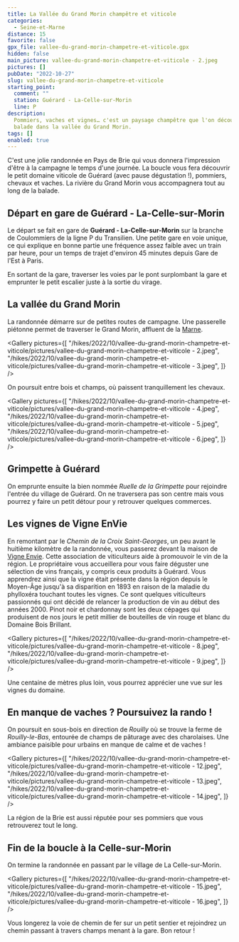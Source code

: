 ```yaml
---
title: La Vallée du Grand Morin champêtre et viticole
categories:
  - Seine-et-Marne
distance: 15
favorite: false
gpx_file: vallee-du-grand-morin-champetre-et-viticole.gpx
hidden: false
main_picture: vallee-du-grand-morin-champetre-et-viticole - 2.jpeg
pictures: []
pubDate: "2022-10-27"
slug: vallee-du-grand-morin-champetre-et-viticole
starting_point:
  comment: ""
  station: Guérard - La-Celle-sur-Morin
  line: P
description:
  Pommiers, vaches et vignes… c'est un paysage champêtre que l'on découvre lors de cette
  balade dans la vallée du Grand Morin.
tags: []
enabled: true
---
```


C'est une jolie randonnée en Pays de Brie qui vous donnera l'impression d'être à la campagne le temps d'une journée. La boucle vous fera découvrir le petit domaine viticole de Guérard (avec pause dégustation !), pommiers, chevaux et vaches. La rivière du Grand Morin vous accompagnera tout au long de la balade.

## Départ en gare de Guérard - La-Celle-sur-Morin

Le départ se fait en gare de **Guérard - La-Celle-sur-Morin** sur la branche de Coulommiers de la ligne P du Transilien. Une petite gare en voie unique, ce qui explique en bonne partie une fréquence assez faible avec un train par heure, pour un temps de trajet d'environ 45 minutes depuis Gare de l'Est à Paris.

<Picture
  src="/hikes/2022/10/vallee-du-grand-morin-champetre-et-viticole/pictures/vallee-du-grand-morin-champetre-et-viticole - 1.jpeg"
  caption="La gare de Guérard - La-Celle-sur-Morin"
/>

En sortant de la gare, traverser les voies par le pont surplombant la gare et emprunter le petit escalier juste à la sortie du virage.

## La vallée du Grand Morin

La randonnée démarre sur de petites routes de campagne. Une passerelle piétonne permet de traverser le Grand Morin, affluent de la [Marne](/2022/07/24/la-marne-cote-nature).

<Gallery
  pictures={[
    "/hikes/2022/10/vallee-du-grand-morin-champetre-et-viticole/pictures/vallee-du-grand-morin-champetre-et-viticole - 2.jpeg",
    "/hikes/2022/10/vallee-du-grand-morin-champetre-et-viticole/pictures/vallee-du-grand-morin-champetre-et-viticole - 3.jpeg",
  ]}
/>

On poursuit entre bois et champs, où paissent tranquillement les chevaux.

<Gallery
  pictures={[
    "/hikes/2022/10/vallee-du-grand-morin-champetre-et-viticole/pictures/vallee-du-grand-morin-champetre-et-viticole - 4.jpeg",
    "/hikes/2022/10/vallee-du-grand-morin-champetre-et-viticole/pictures/vallee-du-grand-morin-champetre-et-viticole - 5.jpeg",
    "/hikes/2022/10/vallee-du-grand-morin-champetre-et-viticole/pictures/vallee-du-grand-morin-champetre-et-viticole - 6.jpeg",
  ]}
/>

## Grimpette à Guérard

On emprunte ensuite la bien nommée _Ruelle de la Grimpette_ pour rejoindre l'entrée du village de Guérard. On ne traversera pas son centre mais vous pourrez y faire un petit détour pour y retrouver quelques commerces.

<Picture
  src="/hikes/2022/10/vallee-du-grand-morin-champetre-et-viticole/pictures/vallee-du-grand-morin-champetre-et-viticole - 7.jpeg"
  caption="Village de Guérard"
/>

## Les vignes de Vigne EnVie

En remontant par le _Chemin de la Croix Saint-Georges_, un peu avant le huitième kilomètre de la randonnée, vous passerez devant la maison de [Vigne Envie](https://www.vigneenvie.fr/). Cette association de viticulteurs aide à promouvoir le vin de la région. Le propriétaire vous accueillera pour vous faire déguster une sélection de vins français, y compris ceux produits à Guérard. Vous apprendrez ainsi que la vigne était présente dans la région depuis le Moyen-Âge jusqu'à sa disparition en 1893 en raison de la maladie du phylloxéra touchant toutes les vignes. Ce sont quelques viticulteurs passionnés qui ont décidé de relancer la production de vin au début des années 2000. Pinot noir et chardonnay sont les deux cépages qui produisent de nos jours le petit millier de bouteilles de vin rouge et blanc du Domaine Bois Brillant.

<Gallery
  pictures={[
    "/hikes/2022/10/vallee-du-grand-morin-champetre-et-viticole/pictures/vallee-du-grand-morin-champetre-et-viticole - 8.jpeg",
    "/hikes/2022/10/vallee-du-grand-morin-champetre-et-viticole/pictures/vallee-du-grand-morin-champetre-et-viticole - 9.jpeg",
  ]}
/>

Une centaine de mètres plus loin, vous pourrez apprécier une vue sur les vignes du domaine.

<Picture
  src="/hikes/2022/10/vallee-du-grand-morin-champetre-et-viticole/pictures/vallee-du-grand-morin-champetre-et-viticole - 10.jpeg"
  caption="Vignes du Domaine Bois Brillant"
/>

## En manque de vaches ? Poursuivez la rando !

On poursuit en sous-bois en direction de _Rouilly_ où se trouve la ferme de _Rouilly-le-Bas_, entourée de champs de pâturage avec des charolaises. Une ambiance paisible pour urbains en manque de calme et de vaches !

<Gallery
  pictures={[
    "/hikes/2022/10/vallee-du-grand-morin-champetre-et-viticole/pictures/vallee-du-grand-morin-champetre-et-viticole - 12.jpeg",
    "/hikes/2022/10/vallee-du-grand-morin-champetre-et-viticole/pictures/vallee-du-grand-morin-champetre-et-viticole - 13.jpeg",
    "/hikes/2022/10/vallee-du-grand-morin-champetre-et-viticole/pictures/vallee-du-grand-morin-champetre-et-viticole - 14.jpeg",
  ]}
/>

La région de la Brie est aussi réputée pour ses pommiers que vous retrouverez tout le long.

<Picture
  src="/hikes/2022/10/vallee-du-grand-morin-champetre-et-viticole/pictures/vallee-du-grand-morin-champetre-et-viticole - 11.jpeg"
  caption="Les pommiers de la Brie"
/>

## Fin de la boucle à la Celle-sur-Morin

On termine la randonnée en passant par le village de La Celle-sur-Morin.

<Gallery
  pictures={[
    "/hikes/2022/10/vallee-du-grand-morin-champetre-et-viticole/pictures/vallee-du-grand-morin-champetre-et-viticole - 15.jpeg",
    "/hikes/2022/10/vallee-du-grand-morin-champetre-et-viticole/pictures/vallee-du-grand-morin-champetre-et-viticole - 16.jpeg",
  ]}
/>

Vous longerez la voie de chemin de fer sur un petit sentier et rejoindrez un chemin passant à travers champs menant à la gare. Bon retour !

<Picture
  src="/hikes/2022/10/vallee-du-grand-morin-champetre-et-viticole/pictures/vallee-du-grand-morin-champetre-et-viticole - 18.jpeg"
  caption="Coucher de soleil sur les champs de la Vallée du Grand Morin"
/>
